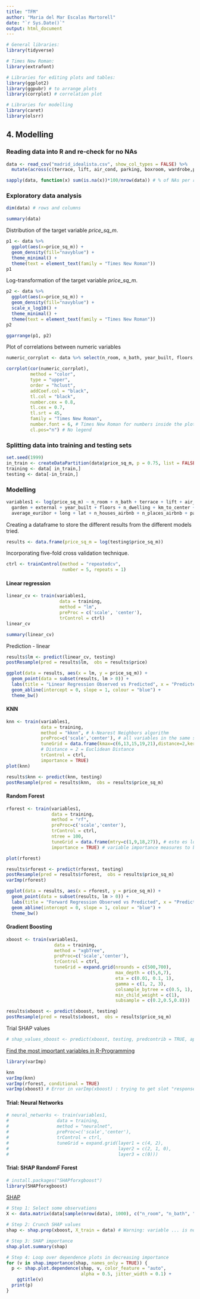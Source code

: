 ```yaml
---
title: "TFM"
author: "Maria del Mar Escalas Martorell"
date: "`r Sys.Date()`"
output: html_document
---
```


```r
# General libraries:
library(tidyverse)

# Times New Roman:
library(extrafont)

# Libraries for editing plots and tables:
library(ggplot2)
library(ggpubr) # to arrange plots
library(corrplot) # correlation plot

# Libraries for modelling
library(caret)
library(olsrr)
```

## 4. Modelling

### Reading data into R and re-check for no NAs

```r
data <- read_csv("madrid_idealista.csv", show_col_types = FALSE) %>%
  mutate(across(c(terrace, lift, air_cond, parking, boxroom, wardrobe,pool, doorman, garden, external), as.factor))

sapply(data, function(x) sum(is.na(x))*100/nrow(data)) # % of NAs per row
```

### Exploratory data analysis

```r
dim(data) # rows and columns
```

```r
summary(data)
```

Distribution of the target variable *price_sq_m*.

```r
p1 <- data %>% 
  ggplot(aes(x=price_sq_m)) + 
  geom_density(fill="navyblue") + 
  theme_minimal() +
  theme(text = element_text(family = "Times New Roman"))
p1
```

Log-transformation of the target variable *price_sq_m*.

```r
p2 <- data %>% 
  ggplot(aes(x=price_sq_m)) + 
  geom_density(fill="navyblue") + 
  scale_x_log10() + 
  theme_minimal() +
  theme(text = element_text(family = "Times New Roman"))
p2
```

```r
ggarrange(p1, p2)
```

Plot of correlations between numeric variables

```r
numeric_corrplot <- data %>% select(n_room, n_bath, year_built, floors, n_dwelling, km_to_center, metro_proximity, average_euribor, long, lat, n_houses_airbnb, n_places_airbnb, park_proximity, educ_center_proximity, health_center_proximity)
```

```r
corrplot(cor(numeric_corrplot),
         method = "color",
         type = "upper",
         order = "hclust",
         addCoef.col = "black",
         tl.col = "black",
         number.cex = 0.8,
         tl.cex = 0.7,
         tl.srt = 45,
         family = "Times New Roman",
         number.font = 6, # Times New Roman for numbers inside the plot
         cl.pos="n") # No legend
```

### Splitting data into training and testing sets

```r
set.seed(1999)
in_train <- createDataPartition(data$price_sq_m, p = 0.75, list = FALSE)  # 75% for training
training <- data[ in_train,]
testing <- data[-in_train,]
```


### Modelling

```r
variables1 <- log(price_sq_m) ~ n_room + n_bath + terrace + lift + air_cond + parking + boxroom + wardrobe + pool + doorman +
  garden + external + year_built + floors + n_dwelling + km_to_center + metro_proximity + orientation +
  average_euribor + long + lat + n_houses_airbnb + n_places_airbnb + park_proximity + educ_center_proximity + health_center_proximity
```

Creating a dataframe to store the different results from the different models tried.

```r
results <- data.frame(price_sq_m = log(testing$price_sq_m))
```

Incorporating five-fold cross validation technique.

```r
ctrl <- trainControl(method = "repeatedcv", 
                     number = 5, repeats = 1)
```

#### Linear regression

```r
linear_cv <- train(variables1, 
                    data = training,
                    method = "lm",
                    preProc = c('scale', 'center'),
                    trControl = ctrl)
linear_cv
```

```r
summary(linear_cv)
```

Prediction - linear

```r
results$lm <- predict(linear_cv, testing)
postResample(pred = results$lm,  obs = results$price)
```

```r
ggplot(data = results, aes(x = lm, y = price_sq_m)) +
  geom_point(data = subset(results, lm > 0)) +
  labs(title = "Linear Regression Observed vs Predicted", x = "Predicted", y = "Observed") +
  geom_abline(intercept = 0, slope = 1, colour = "blue") +
  theme_bw()
```

#### KNN

```r
knn <- train(variables1, 
             data = training,
             method = "kknn", # k-Nearest Neighbors algorithm
             preProc=c('scale','center'), # all variables in the same scale and mean = 0
             tuneGrid = data.frame(kmax=c(6,13,15,19,21),distance=2,kernel='optimal'), # kmax = maximum value of k to be considered in the k - Nearest Neighbors algorithm Change 11 by 6
             # Distance = 2 = Euclidean Distance
             trControl = ctrl,
             importance = TRUE)
plot(knn)
```

```r
results$knn <- predict(knn, testing)
postResample(pred = results$knn,  obs = results$price_sq_m)
```

#### Random Forest

```r
rforest <- train(variables1, 
                 data = training,
                 method = "rf",
                 preProc=c('scale','center'),
                 trControl = ctrl,
                 ntree = 100,
                 tuneGrid = data.frame(mtry=c(1,9,18,27)), # esto es lo de randomly selected predictors, en nuestro caso podría ser c(1, 9, 18, 27) había 1, 3, 5, 7
                 importance = TRUE) # variable importance measures to be computed

plot(rforest)
```

```r
results$rforest <- predict(rforest, testing)
postResample(pred = results$rforest,  obs = results$price_sq_m)
varImp(rforest)
```

```r
ggplot(data = results, aes(x = rforest, y = price_sq_m)) +
  geom_point(data = subset(results, lm > 0)) +
  labs(title = "Forward Regression Observed vs Predicted", x = "Predicted", y = "Observed") +
  geom_abline(intercept = 0, slope = 1, colour = "blue") +
  theme_bw()
```

#### Gradient Boosting

```r
xboost <- train(variables1, 
                  data = training,
                  method = "xgbTree",
                  preProc=c('scale','center'),
                  trControl = ctrl,
                  tuneGrid = expand.grid(nrounds = c(500,700), 
                                         max_depth = c(5,6,7), 
                                         eta = c(0.01, 0.1, 1),
                                         gamma = c(1, 2, 3), 
                                         colsample_bytree = c(0.5, 1), # change this by = c(0.5, 1)
                                         min_child_weight = c(1), 
                                         subsample = c(0.2,0.5,0.8)))
```

```r
results$xboost <- predict(xboost, testing)
postResample(pred = results$xboost,  obs = results$price_sq_m)
```

Trial SHAP values

```r
# shap_values_xboost <- predict(xboost, testing, predcontrib = TRUE, approxcontrib = FALSE)
```

[Find the most important variables in R-Programming](https://medium.com/@amitjain2110/how-to-find-the-most-important-variables-in-r-programming-65be0252d7ba)

```r
library(varImp)
```

```r
knn
varImp(knn)
varImp(rforest, conditional = TRUE)
varImp(xboost) # Error in varImp(xboost) : trying to get slot "responses" from an object (class "train") that is not an S4 object
```

#### Trial: Neural Networks

```r
# neural_networks <- train(variables1, 
#                  data = training,
#                  method = "neuralnet",
#                  preProc=c('scale','center'),
#                  trControl = ctrl,
#                  tuneGrid = expand.grid(layer1 = c(4, 2),
#                                         layer2 = c(2, 1, 0),
#                                         layer3 = c(0)))
```


#### Trial: SHAP RandomF Forest

```r
# install.packages("SHAPforxgboost")
library(SHAPforxgboost)
```

[SHAP](https://www.r-bloggers.com/2021/06/shap-analysis-in-9-lines/)

```r
# Step 1: Select some observations
X <- data.matrix(data[sample(nrow(data), 1000), c("n_room", "n_bath", "terrace", "lift", "air_cond", "parking", "boxroom", "wardrobe", "pool", "doorman", "garden", "external", "year_built", "floors", "n_dwelling", "km_to_center", "metro_proximity", "orientation", "average_euribor", "long", "lat", "n_houses_airbnb", "n_places_airbnb", "park_proximity", "educ_center_proximity", "health_center_proximity")])

# Step 2: Crunch SHAP values
shap <- shap.prep(xboost, X_train = data) # Warning: variable ... is not a factor

# Step 3: SHAP importance
shap.plot.summary(shap)

# Step 4: Loop over dependence plots in decreasing importance
for (v in shap.importance(shap, names_only = TRUE)) {
  p <- shap.plot.dependence(shap, v, color_feature = "auto", 
                            alpha = 0.5, jitter_width = 0.1) +
    ggtitle(v)
  print(p)
}
```




